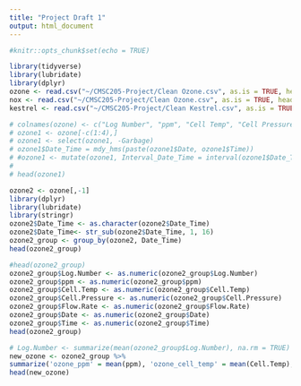 ---
title: "Project Draft 1"
output: html_document
---
```{r setup, include=FALSE}
#knitr::opts_chunk$set(echo = TRUE)

library(tidyverse)
library(lubridate)
library(dplyr)
ozone <- read.csv("~/CMSC205-Project/Clean Ozone.csv", as.is = TRUE, header = TRUE)
nox <- read.csv("~/CMSC205-Project/Clean Ozone.csv", as.is = TRUE, header = TRUE)
kestrel <- read.csv("~/CMSC205-Project/Clean Kestrel.csv", as.is = TRUE, header = TRUE)

```


```{r}
# colnames(ozone) <- c("Log Number", "ppm", "Cell Temp", "Cell Pressure", "Flow Rate", "Date", "Time", "Garbage")
# ozone1 <- ozone[-c(1:4),]
# ozone1 <- select(ozone1, -Garbage)
# ozone1$Date_Time = mdy_hms(paste(ozone1$Date, ozone1$Time))
# #ozone1 <- mutate(ozone1, Interval_Date_Time = interval(ozone1$Date_Time - 00:00:05, ozone1$interval + 00:00:05))
# 
# head(ozone1)
```



```{r}
ozone2 <- ozone[,-1]
library(dplyr)
library(lubridate)
library(stringr)
ozone2$Date_Time <- as.character(ozone2$Date_Time)
ozone2$Date_Time<- str_sub(ozone2$Date_Time, 1, 16)
ozone2_group <- group_by(ozone2, Date_Time)
head(ozone2_group)

#head(ozone2_group)
ozone2_group$Log.Number <- as.numeric(ozone2_group$Log.Number)
ozone2_group$ppm <- as.numeric(ozone2_group$ppm)
ozone2_group$Cell.Temp <- as.numeric(ozone2_group$Cell.Temp)
ozone2_group$Cell.Pressure <- as.numeric(ozone2_group$Cell.Pressure)
ozone2_group$Flow.Rate <- as.numeric(ozone2_group$Flow.Rate)
ozone2_group$Date <- as.numeric(ozone2_group$Date)
ozone2_group$Time <- as.numeric(ozone2_group$Time)
head(ozone2_group)
```

```{r}
# Log.Number <- summarize(mean(ozone2_group$Log.Number), na.rm = TRUE)
new_ozone <- ozone2_group %>%
summarize('ozone_ppm' = mean(ppm), 'ozone_cell_temp' = mean(Cell.Temp),  'ozone_cell_pressure' = mean(Cell.Pressure), 'ozone_flow_rate' = mean(Flow.Rate), na.rm = TRUE)
head(new_ozone)

```

